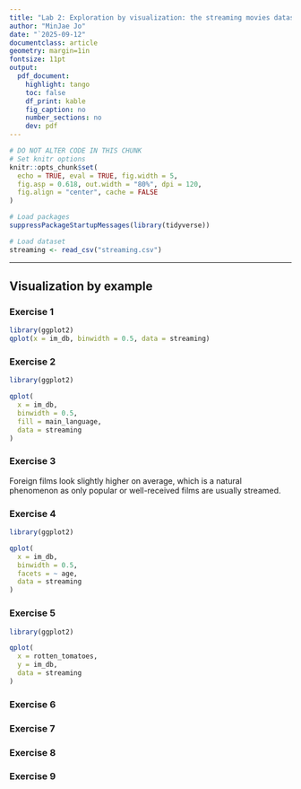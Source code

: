 ```yaml
---
title: "Lab 2: Exploration by visualization: the streaming movies dataset"
author: "MinJae Jo"
date: "`2025-09-12"
documentclass: article
geometry: margin=1in
fontsize: 11pt
output:
  pdf_document:
    highlight: tango
    toc: false
    df_print: kable
    fig_caption: no
    number_sections: no
    dev: pdf
---
```


```r
# DO NOT ALTER CODE IN THIS CHUNK
# Set knitr options
knitr::opts_chunk$set(
  echo = TRUE, eval = TRUE, fig.width = 5,
  fig.asp = 0.618, out.width = "80%", dpi = 120,
  fig.align = "center", cache = FALSE
)

# Load packages
suppressPackageStartupMessages(library(tidyverse))

# Load dataset
streaming <- read_csv("streaming.csv")
```

* * *

## Visualization by example

### Exercise 1
```r
library(ggplot2)
qplot(x = im_db, binwidth = 0.5, data = streaming)
```



### Exercise 2
```r
library(ggplot2)

qplot(
  x = im_db,
  binwidth = 0.5,
  fill = main_language,
  data = streaming
)
```



### Exercise 3

Foreign films look slightly higher on average, which is a natural phenomenon as only popular or well-received films are usually streamed.


### Exercise 4
```r
library(ggplot2)

qplot(
  x = im_db,
  binwidth = 0.5,
  facets = ~ age,
  data = streaming
)
```


### Exercise 5
```r
library(ggplot2)

qplot(
  x = rotten_tomatoes,
  y = im_db,
  data = streaming
)
```


### Exercise 6





### Exercise 7





### Exercise 8

  


### Exercise 9